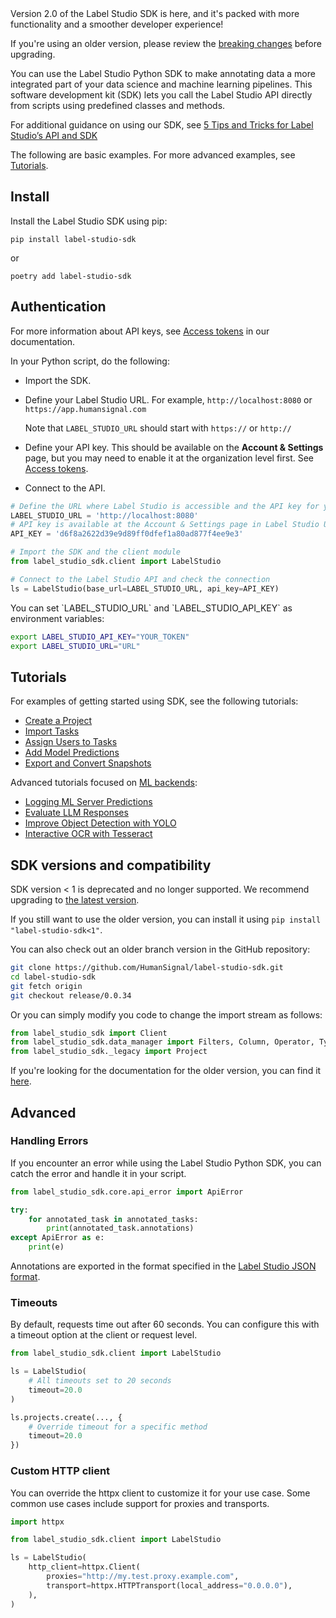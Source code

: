 <Note>
Version 2.0 of the Label Studio SDK is here, and it's packed with more functionality and a smoother developer experience! 

If you're using an older version, please review the [breaking changes](https://github.com/HumanSignal/label-studio-sdk/releases/tag/2.0.0) before upgrading. 
</Note>

You can use the Label Studio Python SDK to make annotating data a more integrated part of your data science and machine learning pipelines. This software development kit (SDK) lets you call the Label Studio API directly from scripts using predefined classes and methods.

<Tip>For additional guidance on using our SDK, see [5 Tips and Tricks for Label Studio’s API and SDK](https://labelstud.io/blog/5-tips-and-tricks-for-label-studio-s-api-and-sdk/)</Tip>

The following are basic examples. For more advanced examples, see [Tutorials](/tutorials).

## Install

Install the Label Studio SDK using pip:
```
pip install label-studio-sdk
```
or
```
poetry add label-studio-sdk
```


## Authentication

For more information about API keys, see [Access tokens](https://labelstud.io/guide/access_tokens) in our documentation. 

In your Python script, do the following:

- Import the SDK.
- Define your Label Studio URL. For example, `http://localhost:8080` or `https://app.humansignal.com`

    Note that `LABEL_STUDIO_URL` should start with `https://` or `http://`
- Define your API key. This should be available on the **Account & Settings** page, but you may need to enable it at the organization level first. See [Access tokens](https://labelstud.io/guide/access_tokens).
- Connect to the API.

```python
# Define the URL where Label Studio is accessible and the API key for your user account
LABEL_STUDIO_URL = 'http://localhost:8080'
# API key is available at the Account & Settings page in Label Studio UI
API_KEY = 'd6f8a2622d39e9d89ff0dfef1a80ad877f4ee9e3'

# Import the SDK and the client module
from label_studio_sdk.client import LabelStudio

# Connect to the Label Studio API and check the connection
ls = LabelStudio(base_url=LABEL_STUDIO_URL, api_key=API_KEY)
```
<Tip>
You can set `LABEL_STUDIO_URL` and `LABEL_STUDIO_API_KEY` as environment variables: 

```bash
export LABEL_STUDIO_API_KEY="YOUR_TOKEN"
export LABEL_STUDIO_URL="URL"
```
</Tip>

## Tutorials

For examples of getting started using SDK, see the following tutorials:

* [Create a Project](/tutorials/tutorials/create-a-project)
* [Import Tasks](/tutorials/tutorials/import-tasks)
* [Assign Users to Tasks](/tutorials/tutorials/assign-users-to-tasks)
* [Add Model Predictions](/tutorials/tutorials/add-model-predictions)
* [Export and Convert Snapshots](/tutorials/tutorials/export-and-convert-snapshots)

Advanced tutorials focused on [ML backends](https://github.com/HumanSignal/label-studio-ml-backend):

* [Logging ML Server Predictions](/tutorials/tutorials/logging-ml-server-predictions)
* [Evaluate LLM Responses](/tutorials/tutorials/evaluate-llm-responses)
* [Improve Object Detection with YOLO](/tutorials/tutorials/improve-object-detection-with-yolo)
* [Interactive OCR with Tesseract](/tutorials/tutorials/interactive-ocr-with-tesseract)


## SDK versions and compatibility

 SDK version &lt; 1 is deprecated and no longer supported. We recommend upgrading to [the latest version](https://github.com/HumanSignal/label-studio-sdk).

If you still want to use the older version, you can install it using `pip install "label-studio-sdk<1"`.

You can also check out an older branch version in the GitHub repository:

```sh
git clone https://github.com/HumanSignal/label-studio-sdk.git
cd label-studio-sdk
git fetch origin
git checkout release/0.0.34
```

Or you can simply modify you code to change the import stream as follows:

```python
from label_studio_sdk import Client
from label_studio_sdk.data_manager import Filters, Column, Operator, Type
from label_studio_sdk._legacy import Project
```

If you're looking for the documentation for the older version, you can find it [here](https://labelstud.io/sdk/).

## Advanced

### Handling Errors

If you encounter an error while using the Label Studio Python SDK, you can catch the error and handle it in your script.

```python
from label_studio_sdk.core.api_error import ApiError

try:
    for annotated_task in annotated_tasks:
        print(annotated_task.annotations)
except ApiError as e:
    print(e)
```

Annotations are exported in the format specified in the [Label Studio JSON format](tasks.html#Basic-Label-Studio-JSON-format).

### Timeouts
By default, requests time out after 60 seconds. You can configure this with a
timeout option at the client or request level.

```python
from label_studio_sdk.client import LabelStudio

ls = LabelStudio(
    # All timeouts set to 20 seconds
    timeout=20.0
)

ls.projects.create(..., {
    # Override timeout for a specific method
    timeout=20.0
})
```

### Custom HTTP client
You can override the httpx client to customize it for your use case. Some common use cases
include support for proxies and transports.

```python
import httpx

from label_studio_sdk.client import LabelStudio

ls = LabelStudio(
    http_client=httpx.Client(
        proxies="http://my.test.proxy.example.com",
        transport=httpx.HTTPTransport(local_address="0.0.0.0"),
    ),
)
```

